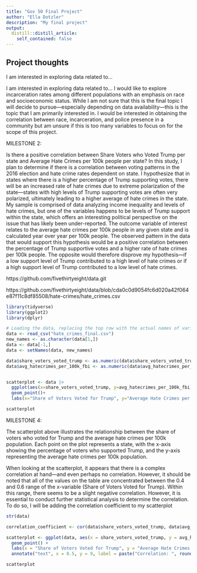 ```yaml
---
title: "Gov 50 Final Project"
author: "Ella Dotzler"
description: "My final project"
output:
  distill::distill_article:
    self_contained: false
---
```




## Project thoughts

I am interested in exploring data related to...

I am interested in exploring data related to… I would like to explore incarceration rates among different populations with an emphasis on race and socioeconomic status. While I am not sure that this is the final topic I will decide to pursue—especially depending on data availability—this is the topic that I am primarily interested in. I would be interested in obtaining the correlation between race, incarceration, and police presence in a community but am unsure if this is too many variables to focus on for the scope of this project.



MILESTONE 2:

Is there a positive correlation between Share Voters who Voted Trump per state and Average Hate Crimes per 100k people per state? In this study, I plan to determine if there is a correlation between voting patterns in the 2016 election and hate crime rates dependent on state. I hypothesize that in states where there is a higher percentage of Trump supporting votes, there will be an increased rate of hate crimes due to extreme polarization of the state—states with high levels of Trump supporting votes are often very polarized, ultimately leading to a higher average of hate crimes in the state. My sample is comprised of data analyzing income inequality and levels of hate crimes, but one of the variables happens to be levels of Trump support within the state, which offers an interesting political perspective on the issue that has likely been under-reported. The outcome variable of interest relates to the average hate crimes per 100k people in any given state and is calculated year over year per 100k people. The observed pattern in the data that would support this hypothesis would be a positive correlation between the percentage of Trump supportive votes and a higher rate of hate crimes per 100k people. The opposite would therefore disprove my hypothesis—if a low support level of Trump contributed to a high level of hate crimes or if a high support level of Trump contributed to a low level of hate crimes.


https://github.com/fivethirtyeight/data.git

https://github.com/fivethirtyeight/data/blob/cda0c0d9054fc6d020a42f064e87f11c8df85508/hate-crimes/hate_crimes.csv

```r
library(tidyverse)
library(ggplot2)
library(dplyr)

# Loading the data, replacing the top row with the actual names of variables
data <- read_csv("hate_crimes_final.csv")
new_names <- as.character(data[1,])
data <- data[-1,]
data <- setNames(data, new_names)

data$share_voters_voted_trump <- as.numeric(data$share_voters_voted_trump)
data$avg_hatecrimes_per_100k_fbi <- as.numeric(data$avg_hatecrimes_per_100k_fbi)


scatterplot <- data |>
  ggplot(aes(x=share_voters_voted_trump, y=avg_hatecrimes_per_100k_fbi))+
  geom_point()+
  labs(x="Share of Voters Voted for Trump", y="Average Hate Crimes per 100k Population")

scatterplot
```
MILESTONE 4:

The scatterplot above illustrates the relationship between the share of voters who voted for Trump and the average hate crimes per 100k population. Each point on the plot represents a state, with the x-axis showing the percentage of voters who supported Trump, and the y-axis representing the average hate crimes per 100k population.

When looking at the scatterplot, it appears that there is a complex correlation at hand—and even perhaps no correlation. However, it should be noted that all of the values on the table are concentrated between the 0.4 and 0.6 range of the x-variable (Share of Voters Voted for Trump). Within this range, there seems to be a slight negative correlation. However, it is essential to conduct further statistical analysis to determine the correlation. To do so, I will be adding the correlation coefficient to my scatterplot

```r
str(data)

correlation_coefficient <- cor(data$share_voters_voted_trump, data$avg_hatecrimes_per_100k_fbi)

scatterplot <- ggplot(data, aes(x = share_voters_voted_trump, y = avg_hatecrimes_per_100k_fbi)) +
  geom_point() +
  labs(x = "Share of Voters Voted for Trump", y = "Average Hate Crimes per 100k Population") +
  annotate("text", x = 0.5, y = 9, label = paste("Correlation: ", round(correlation_coefficient, 3)))

scatterplot

```


